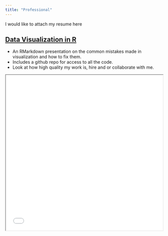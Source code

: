 ```yaml
---
title: "Professional"
---
```


I would like to attach my resume here

## [Data Visualization in R](http://nickstrayer.me/visualization_in_r/)

- An RMarkdown presentation on the common mistakes made in visualization and how to fix them.
- Includes a github repo for access to all the code.
- Look at how high quality my work is, hire and or collaborate with me. 


 <iframe src="ResumeCDziewickiR.pdf" width="100%" height="500px">
    </iframe>
